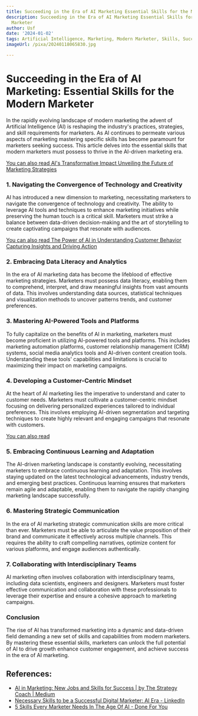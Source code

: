 ```yaml
---
title: Succeeding in the Era of AI Marketing Essential Skills for the Modern Marketer
description: Succeeding in the Era of AI Marketing Essential Skills for the Modern
  Marketer
author: Usf
date: '2024-01-02'
tags: Artificial Intelligence, Marketing, Modern Marketer, Skills, Success
imageUrl: /pixa/20240118065830.jpg

---
```

# Succeeding in the Era of AI Marketing: Essential Skills  for the Modern Marketer

In  the rapidly evolving  landscape of modern marketing the advent of  Artificial Intelligence (AI) is reshaping the industry's practices,  strategies, and skill requirements for  marketers. As AI continues to  permeate various  aspects of marketing mastering specific skills has become paramount for marketers seeking success. This article delves into the essential skills that modern marketers must possess to thrive in the AI-driven marketing era.

[You can also  read AI's Transformative Impact Unveiling the Future of Marketing Strategies](AI%27s%20Transformative%20Impact%20Unveiling%20the%20Future%20of%20Marketing%20Strategies)


### 1. Navigating the Convergence of Technology and Creativity

AI has introduced a new dimension to  marketing, necessitating  marketers to navigate the convergence of technology and creativity. The ability to leverage AI tools and  techniques to enhance marketing  initiatives  while preserving the human  touch is a critical  skill. Marketers must strike a balance between data-driven decision-making and the art of storytelling to create captivating campaigns that resonate with audiences.

[You can also read The Power of AI in Understanding Customer Behavior Capturing Insights and Driving Action](The%20Power%20of%20AI%20in%20Understanding%20Customer%20Behavior%20Capturing%20Insights%20and%20Driving%20Action)


### 2. Embracing Data Literacy  and Analytics

In the era of AI marketing data has become the lifeblood of effective marketing  strategies. Marketers must possess data literacy, enabling them to comprehend, interpret, and draw meaningful insights from vast amounts of data. This involves understanding data sources, statistical techniques and  visualization methods to uncover patterns trends, and  customer preferences.

### 3. Mastering AI-Powered Tools and Platforms

To fully capitalize on the benefits of AI in marketing,  marketers  must become proficient  in utilizing AI-powered tools and platforms.  This includes marketing automation platforms, customer relationship  management (CRM) systems, social media analytics tools and AI-driven content creation tools. Understanding these tools' capabilities and limitations is crucial to maximizing  their impact on marketing campaigns.

### 4. Developing a Customer-Centric Mindset

At  the heart of AI marketing lies  the  imperative to understand and cater to customer needs. Marketers must  cultivate a customer-centric  mindset focusing on delivering  personalized experiences tailored to individual preferences. This  involves employing AI-driven segmentation and targeting techniques to create highly relevant and engaging campaigns that resonate  with customers.

[You can also read ]()


### 5. Embracing Continuous Learning and Adaptation

The AI-driven  marketing landscape is constantly evolving, necessitating marketers  to  embrace continuous learning and adaptation. This involves staying updated on the latest technological advancements, industry trends, and emerging best practices. Continuous learning ensures that marketers remain  agile and adaptable, enabling  them to navigate the rapidly changing marketing landscape successfully.

### 6. Mastering Strategic  Communication

In  the  era of AI  marketing strategic communication skills are more critical  than ever. Marketers must be able to articulate the value proposition  of their brand and communicate it effectively across multiple channels. This requires the ability to  craft compelling narratives, optimize content for various platforms, and engage audiences authentically.

### 7. Collaborating with Interdisciplinary Teams

AI marketing often involves collaboration with interdisciplinary teams, including  data scientists, engineers and  designers. Marketers must foster effective communication and collaboration with these professionals to leverage their expertise and ensure a cohesive approach to marketing campaigns.

### Conclusion

The  rise of AI  has transformed marketing into a dynamic and data-driven field demanding a new set of skills and capabilities from modern marketers. By mastering these  essential skills, marketers can unlock the full potential of AI to drive growth  enhance customer  engagement, and achieve success in the era of  AI marketing.

## References:
- [AI in Marketing: New Jobs and Skills for Success | by The Strategy Coach | Medium](https://medium.com/@the.strategycoach/ai-in-marketing-new-jobs-and-skills-for-success-7586316e13fb)
- [Necessary Skills to be a Successful Digital Marketer: AI Era - LinkedIn](https://www.linkedin.com/pulse/necessary-skills-successful-digital-marketer-ai-era-wizardinfoways-xjhrf?trk=article-ssr-frontend-pulse_more-articles_related-content-card)
- [5 Skills Every Marketer Needs In The Age Of AI - Done For You](https://doneforyou.com/marketing-skills-age-of-ai/)
